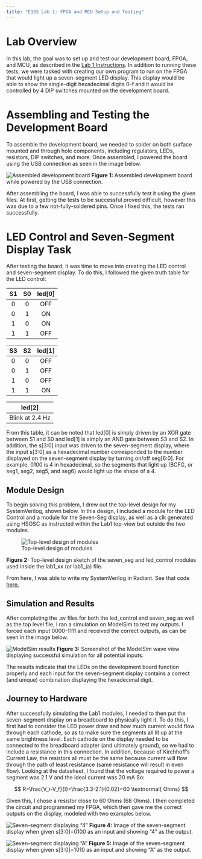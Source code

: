 ```yaml
---
title: "E155 Lab 1: FPGA and MCU Setup and Testing"
---
```


# Lab Overview
In this lab, the goal was to set up and test our development board, FPGA, and MCU, as described in the [Lab 1 Instructions](https://hmc-e155.github.io/lab/lab1/). In addition to running these tests, we were tasked with creating our own program to run on the FPGA that would light up a seven-segment LED display. This display would be able to show the single-digit hexadecimal digits 0-f and it would be controlled by 4 DIP switches mounted on the development board.

# Assembling and Testing the Development Board
To assemble the development board, we needed to solder on both surface mounted and through hole components, including regulators, LEDs, resistors, DIP switches, and more. Once assembled, I powered the board using the USB connection as seen in the image below.

:::{.figure}
![Assembled development board](images/assembled_board.jpg)
**Figure 1:** Assembled development board while powered by the USB connection.
:::

After assembling the board, I was able to successfully test it using the given files. At first, getting the tests to be successful proved difficult, however this was due to a few not-fully-soldered pins. Once I fixed this, the tests ran successfully.

# LED Control and Seven-Segment Display Task
After testing the board, it was time to move into creating the LED control and seven-segment display. To do this, I followed the given truth table for the LED control:

| S1 | S0 | led[0] |
|:--:|:--:|:------:|
| 0  | 0  |   OFF  |
| 0  | 1  |   ON   |
| 1  | 0  |   ON   |
| 1  | 1  |   OFF  |

| S3 | S2 | led[1] |
|:--:|:--:|:------:|
| 0  | 0  |   OFF  |
| 0  | 1  |   OFF  |
| 1  | 0  |   OFF  |
| 1  | 1  |   ON   |

| led[2] |
|:------:|
| Blink at 2.4 Hz |

From this table, it can be noted that led[0] is simply driven by an XOR gate between S1 and S0 and led[1] is simply an AND gate between S3 and S2. In addition, the s[3:0] input was driven to the seven-segment display, where the input s[3:0] as a hexadecimal number corresponded to the number displayed on the seven-segment display by turning on/off seg[6:0]. For example, 0100 is 4 in hexadecimal, so the segments that light up (BCFG, or seg1, seg2, seg5, and seg6) would light up the shape of a 4. 

## Module Design
To begin solving this problem, I drew out the top-level design for my SystemVerilog, shown below. In this design, I included a module for the LED Control and a module for the Seven-Seg display, as well as a clk generated using HSOSC as instructed within the Lab1 top-view but outside the two modules.

:::{.figure}
![Top-level design of modules](images/topdesign.png)
:::
**Figure 2:** Top-level design sketch of the seven_seg and led_control modules used inside the lab1_xx (or lab1_ja) file.

From here, I was able to write my SystemVerilog in Radiant. See that code [here.](https://github.com/Jo90899/e155-lab1/tree/main/lab1)

## Simulation and Results
After completing the .sv files for both the led_control and seven_seg as well as the top level file, I ran a simulation on ModelSim to test my outputs. I forced each input 0000-1111 and received the correct outputs, as can be seen in the image below.

:::{.figure}
![ModelSim results](images/testbench.png)
**Figure 3:** Screenshot of the ModelSim wave view displaying successful simulation for all potential inputs.
:::

The results indicate that the LEDs on the development board function properly and each input for the seven-segment display contains a correct (and unique) combination displaying the hexadecimal digit. 

## Journey to Hardware

After successfully simulating the Lab1 modules, I needed to then put the seven-segment display on a breadboard to physically light it. To do this, I first had to consider the LED power draw and how much current would flow through each cathode, so as to make sure the segments all lit up at the same brightness level. Each cathode on the display needed to be connected to the breadboard adapter (and ultimately ground), so we had to include a resistance in this connection. In addition, because of Kirchhoff's Current Law, the resistors all must be the same because current will flow through the path of least resistance (same resistance will result in even flow).
Looking at the datasheet, I found that the voltage required to power a segment was 2.1 V and the ideal current was 20 mA So:

$$
R=\frac{V_i-V_f}{I}=\frac{3.3-2.1}{0.02}=60 \textnormal{ Ohms}
$$

Given this, I chose a resistor close to 60 Ohms (68 Ohms). I then completed the circuit and programmed my FPGA, which then gave me the correct outputs on the display, modeled with two examples below.

:::{.figure}
![Seven-segment displaying "4"](images/sevenseg4.jpg)
**Figure 4:** Image of the seven-segment display when given s[3:0]=0100 as an input and showing "4" as the output.
:::

:::{.figure}
![Seven-segment displaying "A"](images/sevensegA.jpg)
**Figure 5:** Image of the seven-segment display when given s[3:0]=1010 as an input and showing "A" as the output.
:::
